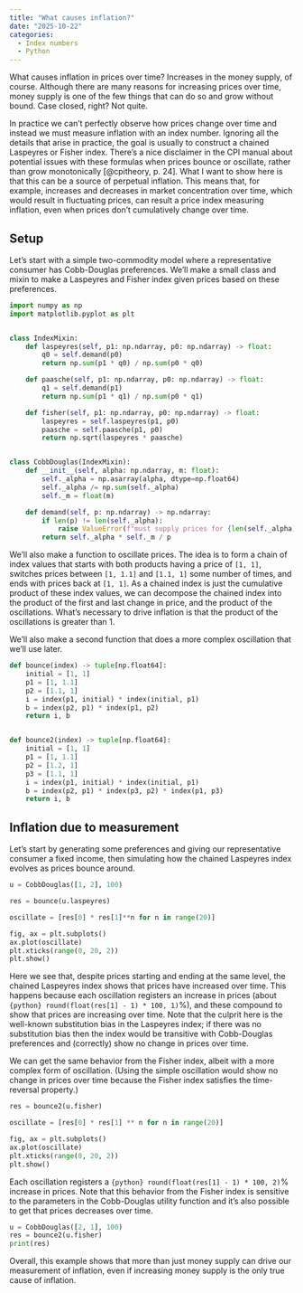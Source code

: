 ```yaml
---
title: "What causes inflation?"
date: "2025-10-22"
categories:
  - Index numbers
  - Python
---
```


What causes inflation in prices over time? Increases in the money supply, of course. Although there are many reasons for increasing prices over time, money supply is one of the few things that can do so and grow without bound. Case closed, right? Not quite.

In practice we can't perfectly observe how prices change over time and instead we must measure inflation with an index number. Ignoring all the details that arise in practice, the goal is usually to construct a chained Laspeyres or Fisher index. There's a nice disclaimer in the CPI manual about potential issues with these formulas when prices bounce or oscillate, rather than grow monotonically [@cpitheory, p. 24]. What I want to show here is that this can be a source of perpetual inflation. This means that, for example, increases and decreases in market concentration over time, which would result in fluctuating prices, can result a price index measuring inflation, even when prices don't cumulatively change over time.

## Setup

Let's start with a simple two-commodity model where a representative consumer has Cobb-Douglas preferences. We'll make a small class and mixin to make a Laspeyres and Fisher index given prices based on these preferences.

```python
import numpy as np
import matplotlib.pyplot as plt


class IndexMixin:
    def laspeyres(self, p1: np.ndarray, p0: np.ndarray) -> float:
        q0 = self.demand(p0)
        return np.sum(p1 * q0) / np.sum(p0 * q0)

    def paasche(self, p1: np.ndarray, p0: np.ndarray) -> float:
        q1 = self.demand(p1)
        return np.sum(p1 * q1) / np.sum(p0 * q1)

    def fisher(self, p1: np.ndarray, p0: np.ndarray) -> float:
        laspeyres = self.laspeyres(p1, p0)
        paasche = self.paasche(p1, p0)
        return np.sqrt(laspeyres * paasche)


class CobbDouglas(IndexMixin):
    def __init__(self, alpha: np.ndarray, m: float):
        self._alpha = np.asarray(alpha, dtype=np.float64)
        self._alpha /= np.sum(self._alpha)
        self._m = float(m)

    def demand(self, p: np.ndarray) -> np.ndarray:
        if len(p) != len(self._alpha):
            raise ValueError(f"must supply prices for {len(self._alpha)} products")
        return self._alpha * self._m / p
```

We'll also make a function to oscillate prices. The idea is to form a chain of index values that starts with both products having a price of `[1, 1]`, switches prices between `[1, 1.1]` and `[1.1, 1]` some number of times, and ends with prices back at `[1, 1]`. As a chained index is just the cumulative product of these index values, we can decompose the chained index into the product of the first and last change in price, and the product of the oscillations. What's necessary to drive inflation is that the product of the oscillations is greater than 1.

We'll also make a second function that does a more complex oscillation that we'll use later.

```python
def bounce(index) -> tuple[np.float64]:
    initial = [1, 1]
    p1 = [1, 1.1]
    p2 = [1.1, 1]
    i = index(p1, initial) * index(initial, p1)
    b = index(p2, p1) * index(p1, p2)
    return i, b


def bounce2(index) -> tuple[np.float64]:
    initial = [1, 1]
    p1 = [1, 1.1]
    p2 = [1.2, 1]
    p3 = [1.1, 1]
    i = index(p1, initial) * index(initial, p1)
    b = index(p2, p1) * index(p3, p2) * index(p1, p3)
    return i, b
```

## Inflation due to measurement

Let's start by generating some preferences and giving our representative consumer a fixed income, then simulating how the chained Laspeyres index evolves as prices bounce around.

```python
u = CobbDouglas([1, 2], 100)

res = bounce(u.laspeyres)

oscillate = [res[0] * res[1]**n for n in range(20)]

fig, ax = plt.subplots()
ax.plot(oscillate)
plt.xticks(range(0, 20, 2))
plt.show()
```

Here we see that, despite prices starting and ending at the same level, the chained Laspeyres index shows that prices have increased over time. This happens because each oscillation registers an increase in prices (about `{python} round(float(res[1] - 1) * 100, 1)`%), and these compound to show that prices are increasing over time. Note that the culprit here is the well-known substitution bias in the Laspeyres index; if there was no substitution bias then the index would be transitive with Cobb-Douglas preferences and (correctly) show no change in prices over time.

We can get the same behavior from the Fisher index, albeit with a more complex form of oscillation. (Using the simple oscillation would show no change in prices over time because the Fisher index satisfies the time-reversal property.)

```python
res = bounce2(u.fisher)

oscillate = [res[0] * res[1] ** n for n in range(20)]

fig, ax = plt.subplots()
ax.plot(oscillate)
plt.xticks(range(0, 20, 2))
plt.show()
```

Each oscillation registers a `{python} round(float(res[1] - 1) * 100, 2)`% increase in prices. Note that this behavior from the Fisher index is sensitive to the parameters in the Cobb-Douglas utility function and it's also possible to get that prices decreases over time.

```python
u = CobbDouglas([2, 1], 100)
res = bounce2(u.fisher)
print(res)
```

Overall, this example shows that more than just money supply can drive our measurement of inflation, even if increasing money supply is the only true cause of inflation.